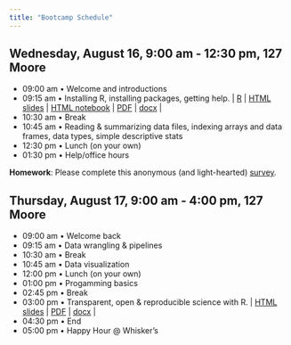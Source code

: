 ```yaml
---
title: "Bootcamp Schedule"
---
```


## Wednesday, August 16, 9:00 am - 12:30 pm, 127 Moore

- 09:00 am • Welcome and introductions
- 09:15 am • Installing R, installing packages, getting help. | [R](talks/R-Workshop-James.R) | [HTML slides](talks/R-Workshop-James.html) | [HTML notebook](talks/R-Workshop-James.nb.html) | [PDF](talks/R-Workshop-James.pdf) | [docx](talks/R-Workshop-James.docx) | 
- 10:30 am • Break
- 10:45 am • Reading & summarizing data files, indexing arrays and data frames, data types, simple descriptive stats
- 12:30 pm • Lunch (on your own)
- 01:30 pm • Help/office hours

**Homework**: Please complete this anonymous (and light-hearted) [survey](https://docs.google.com/forms/d/1l5OX8PcN_lfVn3ykr_PtHCzhRbWzMbxhqtgILD45zRg/edit).

## Thursday, August 17, 9:00 am - 4:00 pm, 127 Moore

- 09:00 am • Welcome back
- 09:15 am • Data wrangling & pipelines
- 10:30 am • Break
- 10:45 am • Data visualization
- 12:00 pm • Lunch (on your own)
- 01:00 pm • Progamming basics
- 02:45 pm • Break
- 03:00 pm • Transparent, open & reproducible science with R. | [HTML slides](talks/r-eproducible-science.html) | [PDF](talks/r-eproducible-science.pdf) | [docx](talks/r-eproducible-science.docx) |
- 04:30 pm • End
- 05:00 pm • Happy Hour @ Whisker's